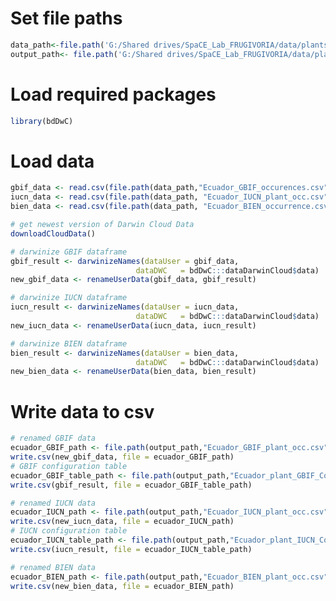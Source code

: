 

# Set file paths
```r
data_path<-file.path('G:/Shared drives/SpaCE_Lab_FRUGIVORIA/data/plants/L0')
output_path<- file.path('G:/Shared drives/SpaCE_Lab_FRUGIVORIA/data/plants/L1')
```

# Load required packages
```r
library(bdDwC)
```

# Load data
```r
gbif_data <- read.csv(file.path(data_path,"Ecuador_GBIF_occurences.csv"))
iucn_data <- read.csv(file.path(data_path, "Ecuador_IUCN_plant_occ.csv"))
bien_data <- read.csv(file.path(data_path, "Ecuador_BIEN_occurrence.csv"))
```

```r
# get newest version of Darwin Cloud Data
downloadCloudData()
```

```r
# darwinize GBIF dataframe
gbif_result <- darwinizeNames(dataUser = gbif_data,
                            dataDWC   = bdDwC:::dataDarwinCloud$data)
new_gbif_data <- renameUserData(gbif_data, gbif_result)
```

```r
# darwinize IUCN dataframe
iucn_result <- darwinizeNames(dataUser = iucn_data,
                            dataDWC   = bdDwC:::dataDarwinCloud$data)
new_iucn_data <- renameUserData(iucn_data, iucn_result)
```

```r
# darwinize BIEN dataframe
bien_result <- darwinizeNames(dataUser = bien_data,
                            dataDWC   = bdDwC:::dataDarwinCloud$data)
new_bien_data <- renameUserData(bien_data, bien_result)
```

# Write data to csv
```r
# renamed GBIF data
ecuador_GBIF_path <- file.path(output_path,"Ecuador_GBIF_plant_occ.csv")
write.csv(new_gbif_data, file = ecuador_GBIF_path)
# GBIF configuration table
ecuador_GBIF_table_path <- file.path(output_path,"Ecuador_plant_GBIF_ConfigurationTable.csv")
write.csv(gbif_result, file = ecuador_GBIF_table_path)
```

```r
# renamed IUCN data
ecuador_IUCN_path <- file.path(output_path,"Ecuador_IUCN_plant_occ.csv")
write.csv(new_iucn_data, file = ecuador_IUCN_path)
# IUCN configuration table
ecuador_IUCN_table_path <- file.path(output_path,"Ecuador_plant_IUCN_ConfigurationTable.csv")
write.csv(iucn_result, file = ecuador_IUCN_table_path)
```

```r
# renamed BIEN data
ecuador_BIEN_path <- file.path(output_path,"Ecuador_BIEN_plant_occ.csv")
write.csv(new_bien_data, file = ecuador_BIEN_path)

```

